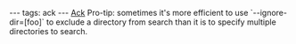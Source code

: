 ---
tags: ack
---
[[Ack]] Pro-tip: sometimes it's more efficient to use `--ignore-dir=[foo]` to exclude a directory from search than it is to specify multiple directories to search.
